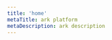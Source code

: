 ```yaml
---
title: 'home'
metaTitle: ark platform
metaDescription: ark description
---
```



<ProductGroups linkGroups={linkGroups} />
<HeadlineWithStrap
  headline="Learn EDB Postgres"
  strap="Lorem ipsum dolor sit amet consectetur adipisicing elit. Error, asperiores!"
/>
<ArticleStubs articles={articles} />
